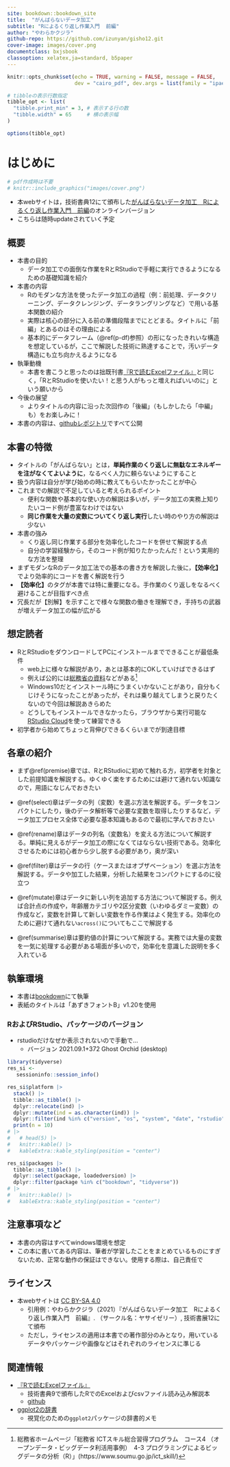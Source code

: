 ```yaml
---
site: bookdown::bookdown_site
title:  "がんばらないデータ加工"
subtitle: "Rによるくり返し作業入門  前編"
author: "やわらかクジラ"
github-repo: https://github.com/izunyan/gisho12.git
cover-image: images/cover.png
documentclass: bxjsbook
classoption: xelatex,ja=standard, b5paper
---
```


```r
knitr::opts_chunk$set(echo = TRUE, warning = FALSE, message = FALSE,
                      dev = "cairo_pdf", dev.args = list(family = "ipaexg")) # pdfでggplot2の日本語出力に必要な設定→html不可？

# tibbleの表示行数指定
tibble_opt <- list(
  "tibble.print_min" = 3, # 表示する行の数
  "tibble.width" = 65     # 横の表示幅
)

options(tibble_opt)

```

# はじめに {-#hajimeni}

```r
# pdf作成時は不要
# knitr::include_graphics("images/cover.png")
```

* 本webサイトは，技術書典12にて頒布した[がんばらないデータ加工　Rによるくり返し作業入門　前編](https://techbookfest.org/product/5161487259664384?productVariantID=5672571053801472)のオンラインバージョン
* こちらは随時updateされていく予定

## 概要 {-}
* 本書の目的
  + データ加工での面倒な作業をRとRStudioで手軽に実行できるようになるための基礎知識を紹介

* 本書の内容
  + Rのモダンな方法を使ったデータ加工の過程（例：前処理、データクリーニング、データクレンジング、データラングリングなど）で用いる基本関数の紹介
  + 実際は核心の部分に入る前の準備段階までにとどまる。タイトルに「前編」とあるのはその理由による
  + 基本的にデータフレーム（\@ref(p-df)参照）の形になったきれいな構造を想定しているが，ここで解説した技術に熟達することで，汚いデータ構造にも立ち向かえるようになる

* 執筆動機
  + 本書を書こうと思ったのは拙既刊書[『Rで読むExcelファイル』](https://techbookfest.org/product/4794168259903488?productVariantID=5913872206659584)と同じく，「RとRStudioを使いたい！と思う人がもっと増えればいいのに」という願いから

* 今後の展望
  + よりタイトルの内容に沿った次回作の「後編」（もしかしたら「中編」も）をお楽しみに！

* 本書の内容は、[githubレポジトリ](https://github.com/izunyan/gisho12)ですべて公開


## 本書の特徴 {-}

* タイトルの「がんばらない」とは，**単純作業のくり返しに無駄なエネルギーを注がなくてよいように**，なるべく人力に頼らないようにすること
* 扱う内容は自分が学び始めの時に教えてもらいたかったことが中心
* これまでの解説で不足していると考えられるポイント
  + 便利な関数や基本的な使い方の解説は多いが，データ加工の実務上知りたいコード例が豊富なわけではない
  + **同じ作業を大量の変数についてくり返し実行**したい時のやり方の解説は少ない
* 本書の強み
  + くり返し同じ作業する部分を効率化したコードを併せて解説する点
  + 自分の学習経験から，そのコード例が知りたかったんだ！という実用的な方法を整理
* まずモダンなRのデータ加工法での基本の書き方を解説した後に，**【効率化】**でより効率的にコードを書く解説を行う
* **【効率化】**のタグが本書では特に重要になる。手作業のくり返しをなるべく避けることが目指すべき点
* 冗長だが【別解】を示すことで様々な関数の働きを理解でき，手持ちの武器が増えデータ加工の幅が広がる

## 想定読者 {-}

* RとRStudioをダウンロードしてPCにインストールまでできることが最低条件
  + web上に様々な解説があり，あとは基本的にOKしていけばできるはず
  + 例えば公的には[総務省の資料](https://www.soumu.go.jp/ict_skill/)などがある^[総務省ホームページ「総務省 ICTスキル総合習得プログラム　コース4
（オープンデータ・ビッグデータ利活用事例）　4-3 プログラミングによるビッグデータの分析（R）」(https://www.soumu.go.jp/ict_skill/)]
  + Windows10だとインストール時にうまくいかないことがあり，自分もくじけそうになったことがあったが，それは乗り越えてしまうと戻りたくないので今回は解説あきらめた
  + どうしてもインストールできなかったら，ブラウザから実行可能な[RStudio Cloud](https://rstudio.cloud/)を使って練習できる
* 初学者から始めてちょっと背伸びできるくらいまでが到達目標


## 各章の紹介 {-}

* まず\@ref(premise)章では、RとRStudioに初めて触れる方，初学者を対象とした前提知識を解説する。ゆくゆく楽をするためには避けて通れない知識なので，用語になじんでおきたい

* \@ref(select)章はデータの列（変数）を選ぶ方法を解説する。データをコンパクトにしたり，後のデータ解析等で必要な変数を取得したりするなど，データ加工プロセス全体で必要な基本知識もあるので最初に学んでおきたい

* \@ref(rename)章はデータの列名（変数名）を変える方法について解説する。単純に見えるがデータ加工の際になくてはならない技術である。効率化させるためには初心者から少し脱する必要があり，奥が深い

* \@ref(filter)章はデータの行（ケースまたはオブザベーション）を選ぶ方法を解説する。データや加工した結果，分析した結果をコンパクトにするのに役立つ

* \@ref(mutate)章はデータに新しい列を追加する方法について解説する。例えば合計点の作成や，年齢層カテゴリや2区分変数（いわゆるダミー変数）の作成など，変数を計算して新しい変数を作る作業はよく発生する。効率化のために避けて通れない`across()`についてもここで解説する

* \@ref(summarise)章は要約値の計算について解説する。実務では大量の変数を一気に処理する必要がある場面が多いので，効率化を意識した説明を多く入れている


## 執筆環境 {-}

* 本書は[bookdown](https://bookdown.org/)にて執筆
* 表紙のタイトルは「あずきフォントB」v1.20を使用

### RおよびRStudio、パッケージのバージョン {-}

* rstudioだけなぜか表示されないので手動で…
  + バージョン 2021.09.1+372 Ghost Orchid (desktop)

```r
library(tidyverse)
res_si <- 
   sessioninfo::session_info()

res_si$platform |>
  stack() |>
  tibble::as_tibble() |>
  dplyr::relocate(ind) |>
  dplyr::mutate(ind = as.character(ind)) |>
  dplyr::filter(ind %in% c("version", "os", "system", "date", "rstudio")) |>
  print(n = 10)
# |> 
#   # head(5) |>
#   knitr::kable() |> 
#   kableExtra::kable_styling(position = "center")

res_si$packages |> 
  tibble::as_tibble() |> 
  dplyr::select(package, loadedversion) |> 
  dplyr::filter(package %in% c("bookdown", "tidyverse"))
# |>
#   knitr::kable() |> 
#   kableExtra::kable_styling(position = "center")
```


## 注意事項など {-}
* 本書の内容はすべてwindows環境を想定
* この本に書いてある内容は、筆者が学習したことをまとめているものにすぎないため、正常な動作の保証はできない。使用する際は、自己責任で 

## ライセンス {-}

* 本webサイトは [CC BY-SA 4.0](https://creativecommons.org/licenses/by-sa/4.0/)
  + 引用例：やわらかクジラ（2021）『がんばらないデータ加工　Rによるくり返し作業入門　前編』. （サークル名：ヤサイゼリー）, 技術書展12にて頒布
  + ただし，ライセンスの適用は本書での著作部分のみとなり，用いているデータやパッケージや画像などはそれぞれのライセンスに準じる


## 関連情報 {-#association}

* [『Rで読むExcelファイル』](https://techbookfest.org/product/4794168259903488?productVariantID=5913872206659584)
  + 技術書典9で頒布したRでのExcelおよびcsvファイル読み込み解説本
  + [github](https://izunyan.github.io/excel_r/)

* [ggplot2の辞書](https://izunyan.github.io/practice_ggplot2/)
  + 視覚化のための`ggplot2`パッケージの辞書的メモ    

    
       
       

<!-- ![](images/tweet.png)       -->